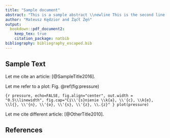 ```yaml
---
title: "Sample document"
abstract: "This is a sample abstract \\newline This is the second line of abstract \\par \\textbf{Keywords:} keywordA, keywordB"
author: "Mateusz Kędzior and Żąćł Źęń"
output: 
  bookdown::pdf_document2:
    keep_tex: true
    citation_package: natbib
bibliography: bibliography_escaped.bib
---
```


## Sample Text

Let me cite an article: [@SampleTitle2016].

Let me refer to a plot: Fig. \@ref(fig:pressure)

```{r pressure, echo=FALSE, fig.align="center", out.width = "0.5\\linewidth", fig.cap="Ci\\'{s}nienie \\k{a}, \\'{c}, \\k{e}, \\l{}, \\'{n}, \\'{o}, \\'{s}, \\'{z}, \\.{z}" }
plot(pressure)
```

Let me cite different article: [@OtherTitle2010].

## References